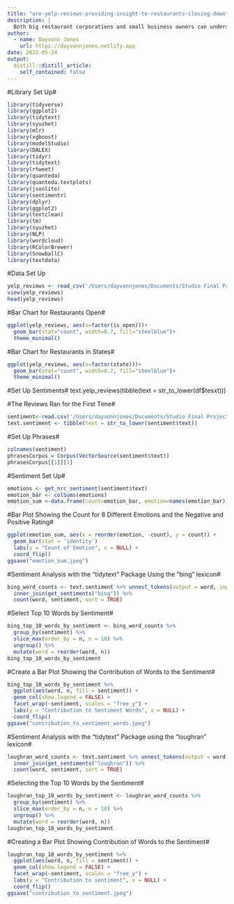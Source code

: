 ```yaml
---
title: "are-yelp-reviews-providing-insight-to-restaurants-closing-down"
description: |
  Both big restaurant corporations and small business owners can understand how market demands influence the success of their restaurant, and apply this research to their own restaurant. Policymakers can also understand what factors they should focus on when trying to help restaurants stay open during hard times like COVID-19.
author:
  - name: Dayvonn Jones
    url: https://dayvonnjones.netlify.app
date: 2022-05-24
output:
  distill::distill_article:
    self_contained: false
---
```


#Library Set Up#
```r
library(tidyverse)
library(ggplot2)
library(tidytext)
library(syuzhet)
library(mlr)
library(xgboost)
library(modelStudio)
library(DALEX)
library(tidyr)
library(tidytext)
library(rtweet)
library(quanteda)
library(quanteda.textplots)
library(jsonlite)
library(sentimentr)
library(dplyr)
library(ggplot2)
library(textclean)
library(tm)
library(syuzhet)
library(NLP)
library(wordcloud)
library(RColorBrewer)
library(SnowballC)
library(textdata)
```
#Data Set Up
```r
yelp_reviews <- read_csv('/Users/dayvonnjones/Documents/Studio Final Project/Data Cleaning/Yelp Dataset Shortened.csv')
view(yelp_reviews)
head(yelp_reviews)
```

#Bar Chart for Restaurants Open#
```r
ggplot(yelp_reviews, aes(x=factor(is_open)))+
  geom_bar(stat="count", width=0.7, fill="steelblue")+
  theme_minimal()
```

#Bar Chart for Restaurants in States#
```r
ggplot(yelp_reviews, aes(x=factor(state)))+
  geom_bar(stat="count", width=0.7, fill="steelblue")+
  theme_minimal()
```

#Set Up Sentiments#
text.yelp_reviews(tibble(text = str_to_lower(df$tesxt)))

#The Reviews Ran for the First Time#
```r
sentiment<-read.csv('/Users/dayvonnjones/Documents/Studio Final Project/Data Cleaning/Yelp Dataset Shortened.csv')
text.sentiment <- tibble(text = str_to_lower(sentiment$text))
```

#Set Up Phrases#
```r
colnames(sentiment)
phrasesCorpus = Corpus(VectorSource(sentiment$text))
phrasesCorpus[[1]][1]
```
#Sentiment Set Up#
```r
emotions <- get_nrc_sentiment(sentiment$text)
emotion_bar <- colSums(emotions)
emotion_sum <-data.frame(count=emotion_bar, emotion=names(emotion_bar))
```

#Bar Plot Showing the Count for 8 Different Emotions and the Negative and Positive Rating#
```r
ggplot(emotion_sum, aes(x = reorder(emotion, -count), y = count)) + 
  geom_bar(stat = 'identity')
  labs(y = "Count of Emotion", x = NULL) + 
  coord_flip()
ggsave("emotion_sum.jpeg")
```

#Sentiment Analysis with the "tidytext" Package Using the "bing" lexicon#
```r
bing_word_counts <- text.sentiment %>% unnest_tokens(output = word, input = text) %>%
  inner_join(get_sentiments("bing")) %>%
  count(word, sentiment, sort = TRUE)
```

#Select Top 10 Words by Sentiment#
```r
bing_top_10_words_by_sentiment <- bing_word_counts %>% 
  group_by(sentiment) %>% 
  slice_max(order_by = n, n = 10) %>% 
  ungroup() %>% 
  mutate(word = reorder(word, n)) 
bing_top_10_words_by_sentiment
```

#Create a Bar Plot Showing the Contribution of Words to the Sentiment#
```r
bing_top_10_words_by_sentiment %>% 
  ggplot(aes(word, n, fill = sentiment)) + 
  geom_col(show.legend = FALSE) + 
  facet_wrap(~sentiment, scales = "free_y") + 
  labs(y = "Contribution to Sentiment Words", x = NULL) + 
  coord_flip()
ggsave("contribution_to_sentiment_words.jpeg")
```
#Sentiment Analysis with the "tidytext" Package using the "loughran" lexicon#
```r
loughran_word_counts <- text.sentiment %>% unnest_tokens(output = word, input = text) %>%
  inner_join(get_sentiments("loughran")) %>%
  count(word, sentiment, sort = TRUE)
```
#Selecting the Top 10 Words by the Sentiment#
```r
loughran_top_10_words_by_sentiment <- loughran_word_counts %>% 
  group_by(sentiment) %>% 
  slice_max(order_by = n, n = 10) %>% 
  ungroup() %>%
  mutate(word = reorder(word, n))
loughran_top_10_words_by_sentiment
```

#Creating a Bar Plot Showing Contribution of Words to the Sentiment#
```r
loughran_top_10_words_by_sentiment %>% 
  ggplot(aes(word, n, fill = sentiment)) + 
  geom_col(show.legend = FALSE) + 
  facet_wrap(~sentiment, scales = "free_y") + 
  labs(y = "Contribution to sentiment", x = NULL) + 
  coord_flip()
ggsave("contribution_to_sentiment.jpeg")
```